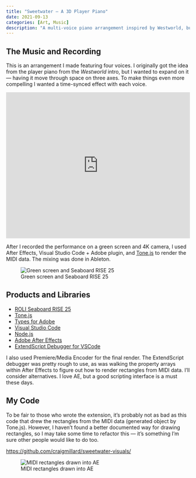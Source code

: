 ```yaml
---
title: "Sweetwater – A 3D Player Piano"
date: 2021-09-13
categories: [Art, Music]
description: "A multi-voice piano arrangement inspired by Westworld, built with MIDI, After Effects, and custom scripting."
---
```


## The Music and Recording

This is an arrangement I made featuring four voices. I originally got the idea from the player piano from the *Westworld* intro, but I wanted to expand on it — having it move through space on three axes. To make things even more compelling I wanted a time-synced effect with each voice.

<iframe width="100%" height="400" src="https://www.youtube.com/embed/OGt4W1YSb0M" frameborder="0" allowfullscreen></iframe>

After I recorded the performance on a green screen and 4K camera, I used After Effects, Visual Studio Code + Adobe plugin, and [Tone.js](https://tonejs.github.io/) to render the MIDI data. The mixing was done in Ableton.

![Green screen and Seaboard RISE 25](/static/media/2021/09/6DB6076E-67DC-4683-B28E-72708D54EFBD.jpg)

## Products and Libraries

- [ROLI Seaboard RISE 25](https://roli.com/products/seaboard/rise-25)  
- [Tone.js](https://tonejs.github.io/)  
- [Types for Adobe](https://github.com/bbb999/Types-for-Adobe)  
- [Visual Studio Code](https://code.visualstudio.com/)  
- [Node.js](https://nodejs.org/)  
- [Adobe After Effects](https://www.adobe.com/products/aftereffects.html)  
- [ExtendScript Debugger for VSCode](https://marketplace.visualstudio.com/items?itemName=Adobe.extendscript-debug)

I also used Premiere/Media Encoder for the final render. The ExtendScript debugger was pretty rough to use, as was walking the property arrays within After Effects to figure out how to render rectangles from MIDI data. I’ll consider alternatives. I love AE, but a good scripting interface is a must these days.

## My Code

To be fair to those who wrote the extension, it’s probably not as bad as this code that drew the rectangles from the MIDI data (generated object by Tone.js). However, I haven’t found a better documented way for drawing rectangles, so I may take some time to refactor this — it’s something I’m sure other people would like to do too.

[https://github.com/craigmillard/sweetwater-visuals/](https://github.com/craigmillard/sweetwater-visuals/)

![MIDI rectangles drawn into AE](/static/media/2021/09/Screen-Shot-2021-09-12-at-11.46.30-PM-1.png)
